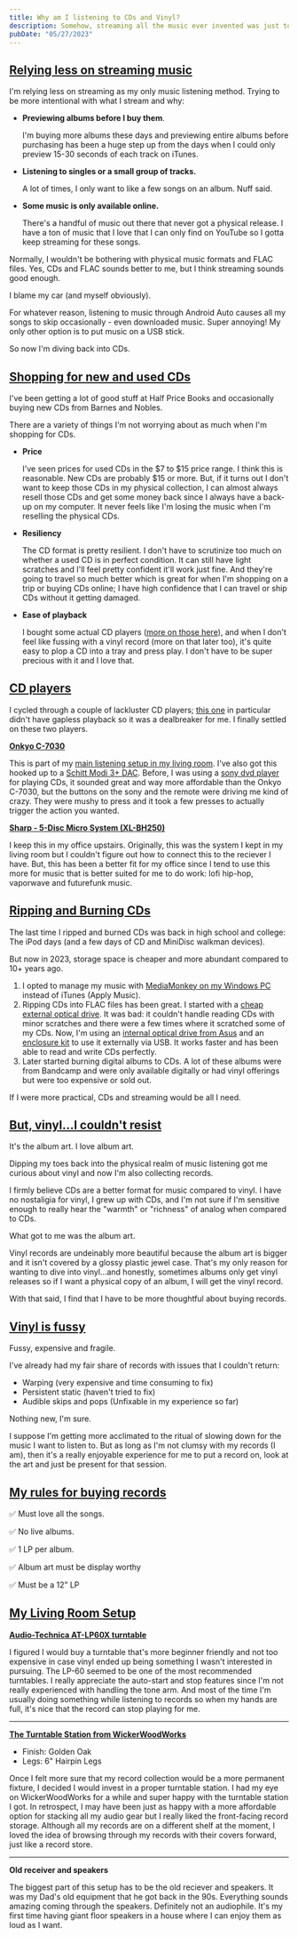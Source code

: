 ```yaml
---
title: Why am I listening to CDs and Vinyl?
description: Somehow, streaming all the music ever invented was just too much of a good thing for me. I had a lot to say about how my music habits shifted in 2023 and here is a shotgun scatterbrained wall of text and photos to help explain my process and thoughts on listening to tunes.
pubDate: "05/27/2023"
---
```



## [Relying less on streaming music](#relying-less-on-streaming-music)

I'm relying less on streaming as my only music listening method. Trying to be more intentional with what I stream and why:

- **Previewing albums before I buy them**.

  I'm buying more albums these days and previewing entire albums before purchasing has been a huge step up from the days when I could only preview 15-30 seconds of each track on iTunes.

- **Listening to singles or a small group of tracks.**

  A lot of times, I only want to like a few songs on an album. Nuff said.

- **Some music is only available online.**

  There's a handful of music out there that never got a physical release. I have a ton of music that I love that I can only find on YouTube so I gotta keep streaming for these songs.

Normally, I wouldn't be bothering with physical music formats and FLAC files. Yes, CDs and FLAC sounds better to me, but I think streaming sounds good enough.

I blame my car (and myself obviously).

For whatever reason, listening to music through Android Auto causes all my songs to skip occasionally - even downloaded music. Super annoying! My only other option is to put music on a USB stick.

So now I'm diving back into CDs.

## [Shopping for new and used CDs](#shopping-for-new-and-used-cds)

I've been getting a lot of good stuff at Half Price Books and occasionally buying new CDs from Barnes and Nobles.

There are a variety of things I'm not worrying about as much when I'm shopping for CDs.

- **Price**

  I've seen prices for used CDs in the $7 to $15 price range. I think this is reasonable. New CDs are probably $15 or more. But, if it turns out I don't want to keep those CDs in my physical collection, I can almost always resell those CDs and get some money back since I always have a back-up on my computer. It never feels like I'm losing the music when I'm reselling the physical CDs.

- **Resiliency**

  The CD format is pretty resilient. I don't have to scrutinize too much on whether a used CD is in perfect condition. It can still have light scratches and I'll feel pretty confident it'll work just fine. And they're going to travel so much better which is great for when I'm shopping on a trip or buying CDs online; I have high confidence that I can travel or ship CDs without it getting damaged.

- **Ease of playback**

  I bought some actual CD players ([more on those here](#cd-players)), and when I don't feel like fussing with a vinyl record (more on that later too), it's quite easy to plop a CD into a tray and press play. I don't have to be super precious with it and I love that.

## [CD players](#cd-players)


I cycled through a couple of lackluster CD players; [this one](https://www.amazon.com/gp/product/B0742RKNKP) in particular didn't have gapless playback so it was a dealbreaker for me. I finally settled on these two players.

<Photo client:visible src={cdPlayer} alt="Onkyo C-7030 cd player" />

[**Onkyo C-7030**](https://www.amazon.com/gp/product/B004UR487A)

This is part of my [main listening setup in my living room](#my-living-room-setup). I've also got this hooked up to a [Schitt Modi 3+ DAC](https://www.amazon.com/gp/product/B08NXST147).
Before, I was using a [sony dvd player](https://www.bestbuy.com/site/sony-dvd-player-black/4790684.p?skuId=4790684) for playing CDs, it sounded great and way more affordable than the Onkyo C-7030, but the buttons on the sony and the remote were driving me kind of crazy. They were mushy to press and it took a few presses to actually trigger the action you wanted.

[**Sharp - 5-Disc Micro System (XL-BH250)**](https://www.bestbuy.com/site/sharp-5-disc-micro-system-black/5937003.p?skuId=5937003)

I keep this in my office upstairs. Originally, this was the system I kept in my living room but I couldn't figure out how to connect this to the reciever I have. But, this has been a better fit for my office since I tend to use this more for music that is better suited for me to do work: lofi hip-hop, vaporwave and futurefunk music.

## [Ripping and Burning CDs](#ripping-and-burning-cds)

The last time I ripped and burned CDs was back in high school and college: The iPod days (and a few days of CD and MiniDisc walkman devices).

But now in 2023, storage space is cheaper and more abundant compared to 10+ years ago.

1. I opted to manage my music with [MediaMonkey on my Windows PC](https://www.mediamonkey.com/windows) instead of iTunes (Apply Music).
2. Ripping CDs into FLAC files has been great. I started with a [cheap external optical drive](https://www.amazon.com/gp/product/B07C1VP88H). It was bad: it couldn't handle reading CDs with minor scratches and there were a few times where it scratched some of my CDs. Now, I'm using an [internal optical drive from Asus](https://www.amazon.com/gp/product/B0056UV96I) and an [enclosure kit](https://www.amazon.com/gp/product/B06XRCCV44) to use it externally via USB. It works faster and has been able to read and write CDs perfectly.
3. Later started burning digital albums to CDs. A lot of these albums were from Bandcamp and were only available digitally or had vinyl offerings but were too expensive or sold out.

If I were more practical, CDs and streaming would be all I need.

## [But, vinyl...I couldn't resist](#but-vinyli-couldnt-resist)

It's the album art. I love album art.

Dipping my toes back into the physical realm of music listening got me curious about vinyl and now I'm also collecting records.

I firmly believe CDs are a better format for music compared to vinyl. I have no nostaligia for vinyl, I grew up with CDs, and I'm not sure if I'm sensitive enough to really hear the "warmth" or "richness" of analog when compared to CDs.

What got to me was the album art.

Vinyl records are undeinably more beautiful because the album art is bigger and it isn't covered by a glossy plastic jewel case. That's my only reason for wanting to dive into vinyl...and honestly, sometimes albums only get vinyl releases so if I want a physical copy of an album, I will get the vinyl record.

With that said, I find that I have to be more thoughtful about buying records.

## [Vinyl is fussy](#vinyl-is-fussy)

Fussy, expensive and fragile.

I've already had my fair share of records with issues that I couldn't return:

- Warping (very expensive and time consuming to fix)
- Persistent static (haven't tried to fix)
- Audible skips and pops (Unfixable in my experience so far)

Nothing new, I'm sure.

I suppose I'm getting more acclimated to the ritual of slowing down for the music I want to listen to. But as long as I'm not clumsy with my records (I am), then it's a really enjoyable experience for me to put a record on, look at the art and just be present for that session.

## [My rules for buying records](#my-rules-for-buying-records)

✅ Must love all the songs.

✅ No live albums.

✅ 1 LP per album.

✅ Album art must be display worthy

✅ Must be a 12” LP

## [My Living Room Setup](#my-living-room-setup)


<Photo client:visible src={turntable} alt="turntable" />

[**Audio-Technica AT-LP60X turntable**](https://www.amazon.com/Audio-Technica-At-LP60X-GM-Belt-Drive-Hi-Fidelity-Anti-Resonance/dp/B07N3X7KPX)

I figured I would buy a turntable that's more beginner friendly and not too expensive in case vinyl ended up being something I wasn't interested in pursuing. The LP-60 seemed to be one of the most recommended turntables. I really appreciate the auto-start and stop features since I'm not really experienced with handling the tone arm. And most of the time I'm usually doing something while listening to records so when my hands are full, it's nice that the record can stop playing for me.

---

<Photo client:visible src={wideShot} alt="music setup" />

[**The Turntable Station from WickerWoodWorks**](https://wickerwoodworks.com/collections/frontpage/products/the-turntable-station)

- Finish: Golden Oak
- Legs: 6" Hairpin Legs

Once I felt more sure that my record collection would be a more permanent fixture, I decided I would invest in a proper turntable station. I had my eye on WickerWoodWorks for a while and super happy with the turntable station I got. In retrospect, I may have been just as happy with a more affordable option for stacking all my audio gear but I really liked the front-facing record storage. Although all my records are on a different shelf at the moment, I loved the idea of browsing through my records with their covers forward, just like a record store.

---

<Photo client:visible src={receiver} alt="receiver" />

**Old receiver and speakers**

The biggest part of this setup has to be the old reciever and speakers. It was my Dad's old equipment that he got back in the 90s. Everything sounds amazing coming through the speakers. Definitely not an audiophile. It's my first time having giant floor speakers in a house where I can enjoy them as loud as I want.

